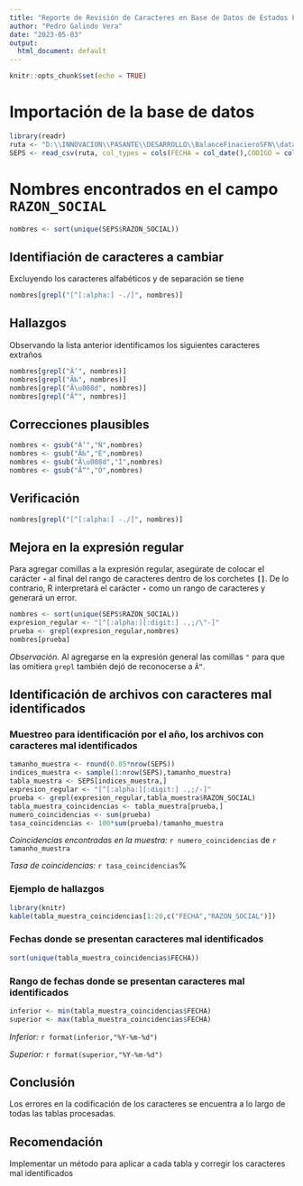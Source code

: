 ```yaml
---
title: "Reporte de Revisión de Caracteres en Base de Datos de Estados Financieros SEPS"
author: "Pedro Galindo Vera"
date: "2023-05-03"
output:
  html_document: default
---
```


```r
knitr::opts_chunk$set(echo = TRUE)
```

# Importación de la base de datos

```r
library(readr)
ruta <- "D:\\INNOVACION\\PASANTE\\DESARROLLO\\BalanceFinacieroSFN\\data\\Base de Datos\\SEPS Bases de Datos 2023-03-31.csv"
SEPS <- read_csv(ruta, col_types = cols(FECHA = col_date(),CODIGO = col_integer()))
```

# Nombres encontrados en el campo `RAZON_SOCIAL`

```r
nombres <- sort(unique(SEPS$RAZON_SOCIAL))
```

## Identifiación de caracteres a cambiar

Excluyendo los caracteres alfabéticos y de separación se tiene

```r
nombres[grepl("[^[:alpha:] -./]", nombres)] 
```

## Hallazgos

Observando la lista anterior identificamos los siguientes caracteres extraños

```r
nombres[grepl("Ã‘", nombres)]
nombres[grepl("Ã‰", nombres)]
nombres[grepl("Ã\u008d", nombres)]
nombres[grepl("Ã“", nombres)]
```

## Correcciones plausibles

```r
nombres <- gsub("Ã‘","Ñ",nombres)
nombres <- gsub("Ã‰","É",nombres)
nombres <- gsub("Ã\u008d","Í",nombres)
nombres <- gsub("Ã“","Ó",nombres)
```

## Verificación

```r
nombres[grepl("[^[:alpha:] -./]", nombres)] 
```

## Mejora en la expresión regular

Para agregar comillas a la expresión regular, asegúrate de colocar el carácter **`-`** al final del rango de caracteres dentro de los corchetes **`[]`**. De lo contrario, R interpretará el carácter **`-`** como un rango de caracteres y generará un error.

```r
nombres <- sort(unique(SEPS$RAZON_SOCIAL))
expresion_regular <- "[^[:alpha:][:digit:] .,;/\"-]"
prueba <- grepl(expresion_regular,nombres)
nombres[prueba]
```
*Observación.* Al agregarse en la expresión general las comillas `"` para que las omitiera `grepl` también dejó de reconocerse a `Ã“`.

## Identificación de archivos con caracteres mal identificados

### Muestreo para identificación por el año, los archivos con caracteres mal identificados

```r
tamanho_muestra <- round(0.05*nrow(SEPS))
indices_muestra <- sample(1:nrow(SEPS),tamanho_muestra)
tabla_muestra <- SEPS[indices_muestra,]
expresion_regular <- "[^[:alpha:][:digit:] .,;/-]"
prueba <- grepl(expresion_regular,tabla_muestra$RAZON_SOCIAL)
tabla_muestra_coincidencias <- tabla_muestra[prueba,]
numero_coincidencias <- sum(prueba)
tasa_coincidencias <- 100*sum(prueba)/tamanho_muestra
```
*Coincidencias encontradas en la muestra:* `r numero_coincidencias` de `r tamanho_muestra`

*Tasa de coincidencias:*  `r tasa_coincidencias`%

### Ejemplo de hallazgos
```r
library(knitr)
kable(tabla_muestra_coincidencias[1:20,c("FECHA","RAZON_SOCIAL")])
```

### Fechas donde se presentan caracteres mal identificados
```r
sort(unique(tabla_muestra_coincidencias$FECHA))
```
### Rango de fechas donde se presentan caracteres mal identificados
```r
inferior <- min(tabla_muestra_coincidencias$FECHA)
superior <- max(tabla_muestra_coincidencias$FECHA)
```
*Inferior:* `r format(inferior,"%Y-%m-%d")`

*Superior:* `r format(superior,"%Y-%m-%d")`
    
## Conclusión

Los errores en la codificación de los caracteres se encuentra a lo largo de todas las tablas procesadas.

## Recomendación

Implementar un método para aplicar a cada tabla y corregir los caracteres mal identificados